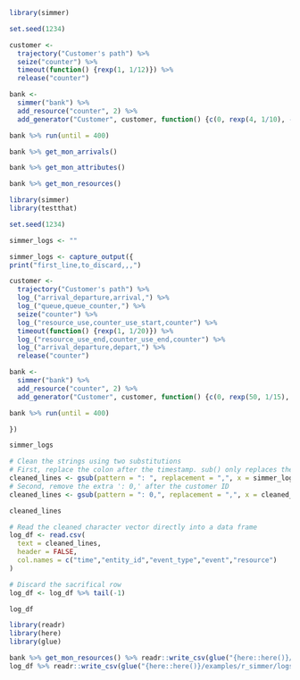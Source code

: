 


```r
library(simmer)

set.seed(1234)

customer <-
  trajectory("Customer's path") %>%
  seize("counter") %>%
  timeout(function() {rexp(1, 1/12)}) %>%
  release("counter")

bank <-
  simmer("bank") %>%
  add_resource("counter", 2) %>%
  add_generator("Customer", customer, function() {c(0, rexp(4, 1/10), -1)}, 2)

bank %>% run(until = 400)

```

```r
bank %>% get_mon_arrivals()
```


```r
bank %>% get_mon_attributes()
```

```r
bank %>% get_mon_resources()
```




```r
library(simmer)
library(testthat)

set.seed(1234)

simmer_logs <- ""

simmer_logs <- capture_output({
print("first_line,to_discard,,,")

customer <-
  trajectory("Customer's path") %>%
  log_("arrival_departure,arrival,") %>%
  log_("queue,queue_counter,") %>%
  seize("counter") %>%
  log_("resource_use,counter_use_start,counter") %>%
  timeout(function() {rexp(1, 1/20)}) %>%
  log_("resource_use_end,counter_use_end,counter") %>%
  log_("arrival_departure,depart,") %>%
  release("counter")

bank <-
  simmer("bank") %>%
  add_resource("counter", 2) %>%
  add_generator("Customer", customer, function() {c(0, rexp(50, 1/15), -1)}, 2)

bank %>% run(until = 400)

})

```

```r
simmer_logs
```

```r
# Clean the strings using two substitutions
# First, replace the colon after the timestamp. sub() only replaces the first match.
cleaned_lines <- gsub(pattern = ": ", replacement = ",", x = simmer_logs)
# Second, remove the extra ': 0,' after the customer ID
cleaned_lines <- gsub(pattern = ": 0,", replacement = ",", x = cleaned_lines)
```

```r
cleaned_lines
```


```r
# Read the cleaned character vector directly into a data frame
log_df <- read.csv(
  text = cleaned_lines,
  header = FALSE,
  col.names = c("time","entity_id","event_type","event","resource")
)

# Discard the sacrifical row
log_df <- log_df %>% tail(-1)

log_df
```

```r
library(readr)
library(here)
library(glue)

bank %>% get_mon_resources() %>% readr::write_csv(glue("{here::here()}/examples/r_simmer/resources.csv"))
log_df %>% readr::write_csv(glue("{here::here()}/examples/r_simmer/logs.csv"))
```
